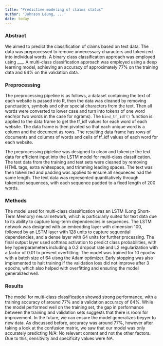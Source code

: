 ```yaml
---
title: "Predictive modeling of claims status"
author: 'Johnson Leung, ...'
date: today
---
```


### Abstract

We aimed to predict the classification of claims based on text data. The data was preprocessed to remove unnecessary characters and tokenized into individual words. A binary class classification approach was employed using ___. A multi-class classification approach was employed using a deep learning model, achieving an accuracy of approximately 77% on the training data and 64% on the validation data.

### Preprocessing

The preprocessing pipeline is as follows, a dataset containing the text of each website is passed into R, then the data was cleaned by removing punctuation, symbols and other special characters from the text. Then all words were converted to lower case and turn into tokens of one word each(or two words in the case for ngrams). The `bind_tf_idf()` function is applied to the data frame to get the tf_idf values for each word of each website. The data frame is then pivoted so that each unique word is a column and the document as rows. The resulting data frame has rows of documents and columns of words and cells of tf_idf values of each word for each website.

The preprocessing pipleline was designed to clean and tokenize the text data for efficient input into the LSTM model for multi-class classification. The text data from the training and test sets were cleaned by removing HTML tags, extra whitespace, and trimming leading spaces. The text was then tokenized and padding was applied to ensure all sequneces had the same length. The text data was represented quantitatively through tokenized sequences, with each sequence padded to a fixed length of 200 words.

### Methods

The model used for multi-class classification was an LSTM (Long Short-Term Memory) neural network, which is particularly suited for text data due to its ability to capture long-term dependencies in sequences. The LSTM network was designed with an embedding layer with dimension 100, followed by an LSTM layer with 128 units to capture sequential dependencies, and a dense layer with 64 units for further processing. The final output layer used softmax activation to predict class probabilities, with key hyperparameters including a 0.2 dropout rate and L2 regularization with a factor of 0.01 to prevent overfitting. The model was trained for 10 epochs with a batch size of 64 uisng the Adam optimizer. Early stopping was also implemented to halt training if the validation loss did not improve after 3 epochs, which also helped with overfitting and ensuring the model generalized well.

### Results

The model for multi-class classification showed strong performance, with a training accuracy of around 77% and a validation accuracy of 64%. While the model performed well on the training set, the gap in performance between the training and validation sets suggests that there is room for improvement. In the future, we can ensure the model generalizes beyyer to new data. As discussed before, accuracy was around 77%, however after taking a look at the confusion matrix, we saw that our model was only accurately predicting N/A: No relevant content and not the other factors. Due to this, sensitivity and specificity values were NA.

[^1]: Read [this article](https://yardstick.tidymodels.org/articles/multiclass.html) on multiclass averaging.
